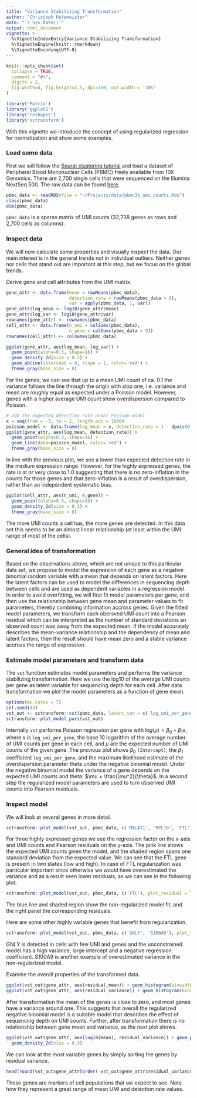 ```yaml
---
title: "Variance Stabilizing Transformation"
author: "Christoph Hafemeister"
date: "`r Sys.Date()`"
output: html_document
vignette: >
  %\VignetteIndexEntry{Variance Stabilizing Transformation}
  %\VignetteEngine{knitr::rmarkdown}
  %\VignetteEncoding{UTF-8}
---
```


```r
knitr::opts_chunk$set(
  collapse = TRUE,
  comment = "#>",
  digits = 2,
  fig.width=4, fig.height=2.5, dpi=100, out.width = '70%'
)
```

```r
library('Matrix')
library('ggplot2')
library('reshape2')
library('sctransform')
```

With this vignette we introduce the concept of using regularized regression for normalization and show some examples.

### Load some data
First we will follow the [Seurat clustering tutorial](https://satijalab.org/seurat/pbmc3k_tutorial.html) and load a dataset of Peripheral Blood Mononuclear Cells (PBMC) freely available from 10X Genomics. There are 2,700 single cells that were sequenced on the Illumina NextSeq 500. The raw data can be found [here](https://s3-us-west-2.amazonaws.com/10x.files/samples/cell/pbmc3k/pbmc3k_filtered_gene_bc_matrices.tar.gz).

```r
pbmc_data <- readRDS(file = "~/Projects/data/pbmc3k_umi_counts.Rds")
class(pbmc_data)
dim(pbmc_data)
```

`pbmc_data` is a sparse matrix of UMI counts (32,738 genes as rows and 2,700 cells as columns). 

### Inspect data
We will now calculate some properties and visually inspect the data. Our main interest is in the general trends not in individual outliers. Neither genes nor cells that stand out are important at this step, but we focus on the global trends.

Derive gene and cell attributes from the UMI matrix.
```r
gene_attr <- data.frame(mean = rowMeans(pbmc_data), 
                        detection_rate = rowMeans(pbmc_data > 0),
                        var = apply(pbmc_data, 1, var))
gene_attr$log_mean <- log10(gene_attr$mean)
gene_attr$log_var <- log10(gene_attr$var)
rownames(gene_attr) <- rownames(pbmc_data)
cell_attr <- data.frame(n_umi = colSums(pbmc_data),
                        n_gene = colSums(pbmc_data > 0))
rownames(cell_attr) <- colnames(pbmc_data)
```

```r
ggplot(gene_attr, aes(log_mean, log_var)) + 
  geom_point(alpha=0.3, shape=16) + 
  geom_density_2d(size = 0.3) +
  geom_abline(intercept = 0, slope = 1, color='red') +
  theme_gray(base_size = 8)
```

For the genes, we can see that up to a mean UMI count of ca. 0.1 the variance follows the line through the origin with slop one, i.e. variance and mean are roughly equal as expected under a Poisson model. However, genes with a higher average UMI count show overdispersion compared to Poisson.

```r
# add the expected detection rate under Poisson model
x = seq(from = -3, to = 2, length.out = 1000)
poisson_model <- data.frame(log_mean = x, detection_rate = 1 - dpois(0, lambda = 10^x))
ggplot(gene_attr, aes(log_mean, detection_rate)) + 
  geom_point(alpha=0.3, shape=16) + 
  geom_line(data=poisson_model, color='red') +
  theme_gray(base_size = 8)
```

In line with the previous plot, we see a lower than expected detection rate in the medium expression range. However, for the highly expressed genes, the rate is at or very close to 1.0 suggesting that there is no zero-inflation in the counts for those genes and that zero-inflation is a result of overdispersion, rather than an independent systematic bias.

```r
ggplot(cell_attr, aes(n_umi, n_gene)) + 
  geom_point(alpha=0.3, shape=16) + 
  geom_density_2d(size = 0.3) +
  theme_gray(base_size = 8)
```

The more UMI counts a cell has, the more genes are detected. In this data set this seems to be an almost linear relationship (at least within the UMI range of most of the cells).

### General idea of transformation
Based on the observations above, which are not unique to this particular data set, we propose to model
the expression of each gene as a negative binomial random variable with a mean that depends on latent factors.
Here the latent factors can be used to model the differences in sequencing depth between cells and are used as dependent variables in a regression model. In order to avoid overfitting, we will first fit model parameters per gene, and then use the relationship between gene mean and parameter values to fit parameters, thereby combining information accross genes. Given the fitted model parameters, we transform each obersved UMI count into a Pearson residual which can be interpreted as the number of standard deviations an observed count was away from the expected mean. If the model accurately describes the mean-variance relationship and the dependency of mean and latent factors, then the result should have mean zero and a stable variance accross the range of expression.

### Estimate model parameters and transform data
The `vst` function estimates model parameters and performs the variance stabilizing transformation. Here we use the log10 of the average UMI counts per gene as latent variable for sequencing depth for each cell. After data transformation we plot the model parameters as a function of gene mean.

```r
options(mc.cores = 7)
set.seed(43)
vst_out <- sctransform::vst(pbmc_data, latent_var = c('log_umi_per_gene'), return_gene_attr = TRUE, return_cell_attr = TRUE, show_progress = FALSE)
sctransform::plot_model_pars(vst_out)
```

Internally `vst` performs Poisson regression per gene with $log(\mu) = \beta_0 + \beta_1 x$, where $x$ is `log_umi_per_gene`, the base 10 logarithm of the average number of UMI counts per gene in each cell, and $\mu$ are the expected number of UMI counts of the given gene. The previous plot shows $\beta_0$ `(Intercept)`, the $\beta_1$ coefficient `log_umi_per_gene`, and the maximum likelihood estimate of the overdispersion parameter theta under the negative binomial model. Under the negative binomial model the variance of a gene depends on the expected UMI counts and theta: $\mu + \frac{\mu^2}{\theta}$. In a second step the regularized model parameters are used to turn observed UMI counts into Pearson residuals.

### Inspect model
We will look at several genes in more detail.

```r
sctransform::plot_model(vst_out, pbmc_data, c('MALAT1', 'RPL10', 'FTL'), plot_residual = TRUE)
```

For three highly expressed genes we see the regression factor on the x-axis and UMI counts and Pearson residuals on the y-axis. The pink line shows the expected UMI counts given the model, and the shaded region spans one standard deviation from the expected value. We can see that the FTL gene is present in two states (low and high). In case of FTL regularization was particular important since otherwise we would have overestimated the variance and as a result seen lower residuals, as we can see in the following plot.

```r
sctransform::plot_model(vst_out, pbmc_data, c('FTL'), plot_residual = TRUE, show_nr = TRUE, arrange_vertical = FALSE)
```

The blue line and shaded region show the non-regularized model fit, and the right panel the corresponding residuals.

Here are some other highly variable genes that benefit from regularization.
```r
sctransform::plot_model(vst_out, pbmc_data, c('GNLY', 'S100A9'), plot_residual = TRUE, show_nr = TRUE)
```

GNLY is detected in cells with few UMI and genes and the unconstrained model has a high variance, large intercept and a negative regression coefficient. S100A9 is another example of overestimated variance in the non-regularized model.

Examine the overall properties of the transformed data.
```r
ggplot(vst_out$gene_attr, aes(residual_mean)) + geom_histogram(binwidth=0.01)
ggplot(vst_out$gene_attr, aes(residual_variance)) + geom_histogram(binwidth=0.1) + geom_vline(xintercept=1, color='red')
```

After transformation the mean of the genes is close to zero, and most genes have a variance around one. This suggests that overall the regularized negative binomial model is a suitable model that describes the effect of sequencing depth on UMI counts. Further, after transformation there is no relationship between gene mean and variance, as the next plot shows.

```r
ggplot(vst_out$gene_attr, aes(log10(mean), residual_variance)) + geom_point(alpha=0.3, shape=16) +
  geom_density_2d(size = 0.3)
```

We can look at the most variable genes by simply sorting the genes by residual variance.
```r
head(round(vst_out$gene_attr[order(-vst_out$gene_attr$residual_variance), ], 2), 22)
```

These genes are markers of cell populations that we expect to see. Note how they represent a great range of mean UMI and detection rate values.
